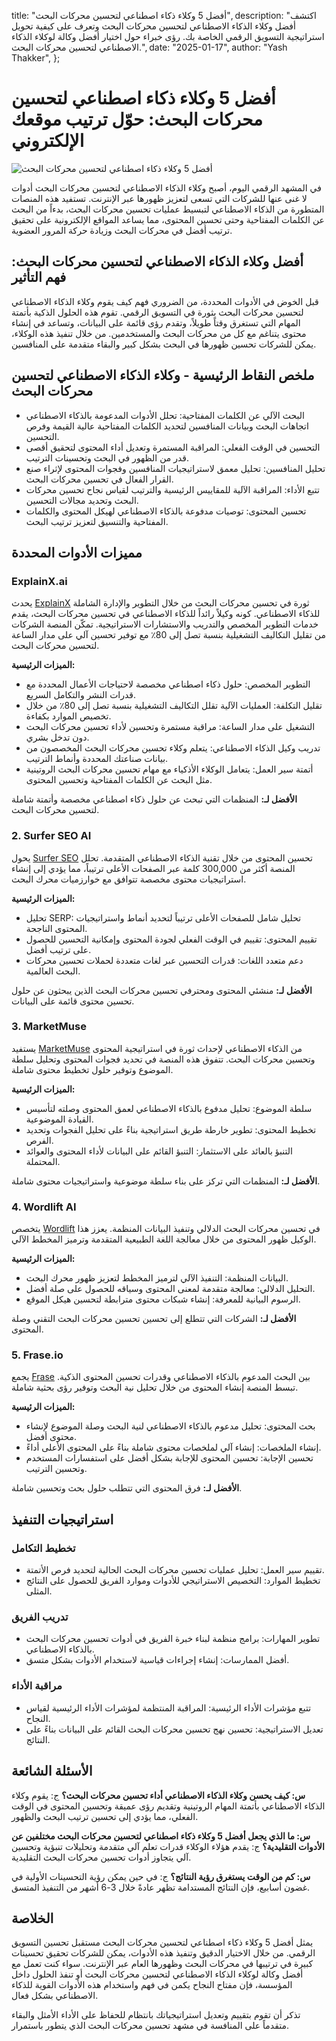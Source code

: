   title: "أفضل 5 وكلاء ذكاء اصطناعي لتحسين محركات البحث",
  description: "اكتشف أفضل وكلاء الذكاء الاصطناعي لتحسين محركات البحث وتعرف على كيفية تحويل استراتيجية التسويق الرقمي الخاصة بك. رؤى خبراء حول اختيار أفضل وكالة لوكلاء الذكاء الاصطناعي لتحسين محركات البحث.",
  date: "2025-01-17",
  author: "Yash Thakker",
};

# أفضل 5 وكلاء ذكاء اصطناعي لتحسين محركات البحث: حوّل ترتيب موقعك الإلكتروني

![أفضل 5 وكلاء ذكاء اصطناعي لتحسين محركات البحث](/images/blog-posts/top-5-ai-agent-for-seo.jpeg)

في المشهد الرقمي اليوم، أصبح وكلاء الذكاء الاصطناعي لتحسين محركات البحث أدوات لا غنى عنها للشركات التي تسعى لتعزيز ظهورها عبر الإنترنت. تستفيد هذه المنصات المتطورة من الذكاء الاصطناعي لتبسيط عمليات تحسين محركات البحث، بدءاً من البحث عن الكلمات المفتاحية وحتى تحسين المحتوى، مما يساعد المواقع الإلكترونية على تحقيق ترتيب أفضل في محركات البحث وزيادة حركة المرور العضوية.

## أفضل وكلاء الذكاء الاصطناعي لتحسين محركات البحث: فهم التأثير

قبل الخوض في الأدوات المحددة، من الضروري فهم كيف يقوم وكلاء الذكاء الاصطناعي لتحسين محركات البحث بثورة في التسويق الرقمي. تقوم هذه الحلول الذكية بأتمتة المهام التي تستغرق وقتاً طويلاً، وتقدم رؤى قائمة على البيانات، وتساعد في إنشاء محتوى يتناغم مع كل من محركات البحث والمستخدمين. من خلال تنفيذ هذه الوكلاء، يمكن للشركات تحسين ظهورها في البحث بشكل كبير والبقاء متقدمة على المنافسين.

## ملخص النقاط الرئيسية - وكلاء الذكاء الاصطناعي لتحسين محركات البحث
- البحث الآلي عن الكلمات المفتاحية: تحلل الأدوات المدعومة بالذكاء الاصطناعي اتجاهات البحث وبيانات المنافسين لتحديد الكلمات المفتاحية عالية القيمة وفرص التحسين.
- التحسين في الوقت الفعلي: المراقبة المستمرة وتعديل أداء المحتوى لتحقيق أقصى قدر من الظهور في البحث وتحسينات الترتيب.
- تحليل المنافسين: تحليل معمق لاستراتيجيات المنافسين وفجوات المحتوى لإثراء صنع القرار الفعال في تحسين محركات البحث.
- تتبع الأداء: المراقبة الآلية للمقاييس الرئيسية والترتيب لقياس نجاح تحسين محركات البحث وتحديد مجالات التحسين.
- تحسين المحتوى: توصيات مدفوعة بالذكاء الاصطناعي لهيكل المحتوى والكلمات المفتاحية والتنسيق لتعزيز ترتيب البحث.

## مميزات الأدوات المحددة

### ExplainX.ai
يحدث [ExplainX](https://www.explainx.ai/demo) ثورة في تحسين محركات البحث من خلال التطوير والإدارة الشاملة للذكاء الاصطناعي. كونه وكيلاً رائداً للذكاء الاصطناعي في تحسين محركات البحث، يقدم خدمات التطوير المخصص والتدريب والاستشارات الاستراتيجية. تمكّن المنصة الشركات من تقليل التكاليف التشغيلية بنسبة تصل إلى 80٪ مع توفير تحسين آلي على مدار الساعة لتحسين محركات البحث.

**الميزات الرئيسية:**
- التطوير المخصص: حلول ذكاء اصطناعي مخصصة لاحتياجات الأعمال المحددة مع قدرات النشر والتكامل السريع.
- تقليل التكلفة: العمليات الآلية تقلل التكاليف التشغيلية بنسبة تصل إلى 80٪ من خلال تخصيص الموارد بكفاءة.
- التشغيل على مدار الساعة: مراقبة مستمرة وتحسين لأداء تحسين محركات البحث دون تدخل بشري.
- تدريب وكيل الذكاء الاصطناعي: يتعلم وكلاء تحسين محركات البحث المخصصون من بيانات صناعتك المحددة وأنماط الترتيب.
- أتمتة سير العمل: يتعامل الوكلاء الأذكياء مع مهام تحسين محركات البحث الروتينية مثل البحث عن الكلمات المفتاحية وتحسين المحتوى.

**الأفضل لـ:** المنظمات التي تبحث عن حلول ذكاء اصطناعي مخصصة وأتمتة شاملة لتحسين محركات البحث.

### 2. Surfer SEO AI
يحول [Surfer SEO](https://surferseo.com/) تحسين المحتوى من خلال تقنية الذكاء الاصطناعي المتقدمة. تحلل المنصة أكثر من 300,000 كلمة عبر الصفحات الأعلى ترتيباً، مما يؤدي إلى إنشاء استراتيجيات محتوى مخصصة تتوافق مع خوارزميات محرك البحث.

**الميزات الرئيسية:**
- تحليل SERP: تحليل شامل للصفحات الأعلى ترتيباً لتحديد أنماط واستراتيجيات المحتوى الناجحة.
- تقييم المحتوى: تقييم في الوقت الفعلي لجودة المحتوى وإمكانية التحسين للحصول على ترتيب أفضل.
- دعم متعدد اللغات: قدرات التحسين عبر لغات متعددة لحملات تحسين محركات البحث العالمية.

**الأفضل لـ:** منشئي المحتوى ومحترفي تحسين محركات البحث الذين يبحثون عن حلول تحسين محتوى قائمة على البيانات.

### 3. MarketMuse
يستفيد [MarketMuse](https://www.marketmuse.com/) من الذكاء الاصطناعي لإحداث ثورة في استراتيجية المحتوى وتحسين محركات البحث. تتفوق هذه المنصة في تحديد فجوات المحتوى وتحليل سلطة الموضوع وتوفير حلول تخطيط محتوى شاملة.

**الميزات الرئيسية:**
- سلطة الموضوع: تحليل مدفوع بالذكاء الاصطناعي لعمق المحتوى وصلته لتأسيس القيادة الموضوعية.
- تخطيط المحتوى: تطوير خارطة طريق استراتيجية بناءً على تحليل الفجوات وتحديد الفرص.
- التنبؤ بالعائد على الاستثمار: التنبؤ القائم على البيانات لأداء المحتوى والعوائد المحتملة.

**الأفضل لـ:** المنظمات التي تركز على بناء سلطة موضوعية واستراتيجيات محتوى شاملة.

### 4. Wordlift AI
يتخصص [Wordlift](https://wordlift.io/) في تحسين محركات البحث الدلالي وتنفيذ البيانات المنظمة. يعزز هذا الوكيل ظهور المحتوى من خلال معالجة اللغة الطبيعية المتقدمة وترميز المخطط الآلي.

**الميزات الرئيسية:**
- البيانات المنظمة: التنفيذ الآلي لترميز المخطط لتعزيز ظهور محرك البحث.
- التحليل الدلالي: معالجة متقدمة لمعنى المحتوى وسياقه للحصول على صلة أفضل.
- الرسوم البيانية للمعرفة: إنشاء شبكات محتوى مترابطة لتحسين هيكل الموقع.

**الأفضل لـ:** الشركات التي تتطلع إلى تحسين تحسين محركات البحث التقني وصلة المحتوى.

### 5. Frase.io
يجمع [Frase](https://www.frase.io/) بين البحث المدعوم بالذكاء الاصطناعي وقدرات تحسين المحتوى الذكية. تبسط المنصة إنشاء المحتوى من خلال تحليل نية البحث وتوفير رؤى بحثية شاملة.

**الميزات الرئيسية:**
- بحث المحتوى: تحليل مدعوم بالذكاء الاصطناعي لنية البحث وصلة الموضوع لإنشاء محتوى أفضل.
- إنشاء الملخصات: إنشاء آلي لملخصات محتوى شاملة بناءً على المحتوى الأعلى أداءً.
- تحسين الإجابة: تحسين المحتوى للإجابة بشكل أفضل على استفسارات المستخدم وتحسين الترتيب.

**الأفضل لـ:** فرق المحتوى التي تتطلب حلول بحث وتحسين شاملة.

## استراتيجيات التنفيذ

### تخطيط التكامل
- تقييم سير العمل: تحليل عمليات تحسين محركات البحث الحالية لتحديد فرص الأتمتة.
- تخطيط الموارد: التخصيص الاستراتيجي للأدوات وموارد الفريق للحصول على النتائج المثلى.

### تدريب الفريق
- تطوير المهارات: برامج منظمة لبناء خبرة الفريق في أدوات تحسين محركات البحث بالذكاء الاصطناعي.
- أفضل الممارسات: إنشاء إجراءات قياسية لاستخدام الأدوات بشكل متسق.

### مراقبة الأداء
- تتبع مؤشرات الأداء الرئيسية: المراقبة المنتظمة لمؤشرات الأداء الرئيسية لقياس النجاح.
- تعديل الاستراتيجية: تحسين نهج تحسين محركات البحث القائم على البيانات بناءً على النتائج.

## الأسئلة الشائعة

**س: كيف يحسن وكلاء الذكاء الاصطناعي أداء تحسين محركات البحث؟**
ج: يقوم وكلاء الذكاء الاصطناعي بأتمتة المهام الروتينية وتقديم رؤى عميقة وتحسين المحتوى في الوقت الفعلي، مما يؤدي إلى تحسين ترتيب البحث والظهور.

**س: ما الذي يجعل أفضل 5 وكلاء ذكاء اصطناعي لتحسين محركات البحث مختلفين عن الأدوات التقليدية؟**
ج: يقدم هؤلاء الوكلاء قدرات تعلم آلي متقدمة وتحليلات تنبؤية وتحسين آلي يتجاوز أدوات تحسين محركات البحث التقليدية.

**س: كم من الوقت يستغرق رؤية النتائج؟**
ج: في حين يمكن رؤية التحسينات الأولية في غضون أسابيع، فإن النتائج المستدامة تظهر عادةً خلال 3-6 أشهر من التنفيذ المتسق.

## الخلاصة

يمثل أفضل 5 وكلاء ذكاء اصطناعي لتحسين محركات البحث مستقبل تحسين التسويق الرقمي. من خلال الاختيار الدقيق وتنفيذ هذه الأدوات، يمكن للشركات تحقيق تحسينات كبيرة في ترتيبها في محركات البحث وظهورها العام عبر الإنترنت. سواء كنت تعمل مع أفضل وكالة لوكلاء الذكاء الاصطناعي لتحسين محركات البحث أو تنفذ الحلول داخل المؤسسة، فإن مفتاح النجاح يكمن في فهم واستخدام هذه الأدوات القوية للذكاء الاصطناعي بشكل فعال.

تذكر أن تقوم بتقييم وتعديل استراتيجياتك بانتظام للحفاظ على الأداء الأمثل والبقاء متقدماً على المنافسة في مشهد تحسين محركات البحث الذي يتطور باستمرار.